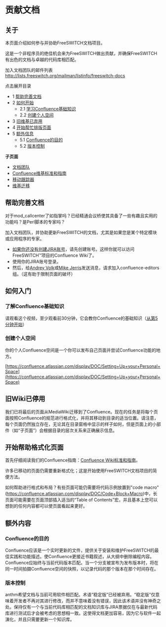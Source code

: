 # 贡献文档

## 关于

本页面介绍如何参与并协助FreeSWITCH文档项目。

这是一个非程序员的绝佳机会来为FreeSWITCH做出贡献，并确保FreeSWITCH有出色的文档与卓越的代码库相匹配。

加入文档团队的邮件列表 <http://lists.freeswitch.org/mailman/listinfo/freeswitch-docs>

  
点击展开目录

* 1 [帮助完善文档](#help-improve-the-documentation)
* 2 [如何开始](#how-to-get-started)  
   * 2.1 [学习Confluence基础知识](#learn-basics-of-confluence)  
   * 2.2 [创建个人空间](#create-your-personal-space)
* 3 [旧维基已弃用](#old-wiki-retired)
* 4 [开始帮忙排版页面](#start-helping-with-formatting-pages)
* 5 [额外信息](#-freeswitch--contributing-documentation-)  
   * 5.1 [Confluence的目的](#purpose-of-confluence)  
   * 5.2 [版本控制](#version-control)

  
**子页面**

* [文档团队](./Docs-Team_1966743.mdx#about)
* [Confluence维基标准和指南](./Confluence-Wiki-Standards-and-Guidelines_1049056.mdx)
* [移动跟踪器](./Move-Tracker_3375535.mdx#about)
* [维基迁移](./Wiki-Migration_1049052.mdx#wiki-page-move-steps)

## 帮助完善文档

对于mod\_callcenter了如指掌吗？已经精通会议桥使其具备了一些有趣且实用的功能吗？是Perl脚本的专家吗？

加入文档团队，并协助更新FreeSWITCH的文档，尤其是如果您是某个特定模块或应用程序的专家。

* [如果你还没有创建JIRA账号](https://freeswitch.org/jira/secure/Signup!default.jspa)，请先创建账号。这样你就可以访问FreeSWITCH™项目的Confluence Wiki了。
* 使用你的JIRA账号登录。
* 然后，给[Andrey Volk](https://freeswitch.org/confluence/display/~andywolk)或[Mike Jerris](https://freeswitch.org/confluence/display/~mikej)发送消息，请求加入confluence-editors组。（这有助于限制页面的破坏）

## 如何入门

### 了解Confluence基础知识

请观看这个视频，至少观看前30分钟，它会教你Confluence的基础知识（[从第5分钟开始](https://www.youtube.com/watch?v=uhWCMlcY%5FZw&t=5m0s)）

### 创建个人空间

你的个人Confluence空间是一个你可以发布自己页面并尝试Confluence功能的地方。

[https://confluence.atlassian.com/display/DOC/Setting+Up+your+Personal+Space](https://confluence.atlassian.com/display/DOC/Setting+Up+your+Personal+Space)

## 旧Wiki已停用

我们已将最后的页面从MediaWiki迁移到了Confluence。现在的任务是将每个页面按照Confluence的规范进行格式化，并将其移动到目录的适当位置。请注意，每个页面仍然独立存在，无论其在目录窗格中显示的样子如何，但是页面上的小部件（如“子页面”）会根据目录的层次关系来正确展示信息。

## 开始帮助格式化页面

首先仔细阅读我们的Confluence指南：[Confluence Wiki标准和指南](./Confluence-Wiki-Standards-and-Guidelines_1049056.mdx)。

许多已移动的页面仍需要重新格式化；这是开始使用FreeSWITCH文档项目的简便方法。

如何帮助进行格式和布局？有些页面可能仍需要将代码示例放置到"code macro" (<https://confluence.atlassian.com/display/DOC/Code+Block+Macro>)中，长页面可能需要在页面顶部插入适当的“Table of Contents”宏，并且基本上您可以想到的任何内容都可以使页面看起来更好。

## 额外内容

### Confluence的目的

Confluence应该是一个实时更新的文件，提供关于安装和维护FreeSWITCH的最佳实践和功能描述。使Confluence更接近书籍叙述，从大纲中删除编程内容。Confluence应始终与当前代码版本匹配。当一个分支被宣布为发布版本时，将在同一时间拍摄Confluence空间的快照，以记录代码的那个版本在那个时间存在。

### 版本控制

anthm希望文档与当前可用软件相匹配。术语“稳定版”已经被弃用。“稳定版”仅意味着开发者不再对其进行修改，而并不意味着没有错误，因此该术语并没有神奇之处。保持仅有一个与当前代码库相匹配的文档知识库与JIRA票据仅在与最新代码库进行测试后才会被考虑的思想相一致。这使得文档更加容易，因为它与软件一起演化，并且只需要更新一个知识库。